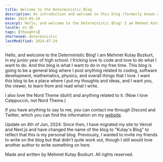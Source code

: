 ```yaml
---
title: Welcome to the Deterministic Blog
description: An introduction and welcome to this blog (formerly known as the Deterministic Blog) by Kutay Bozkurt.
date: 2023-05-19
excerpt: Hello, and welcome to the Deterministic Blog! I am Mehmet Kutay Bozkurt, in my junior year of high school. I fricking love to code and love to do what I want to do. And this blog is what I want to do in my free time. This blog is going to be a general blog where I post anything related to coding, software development, mathematics, physics, and overall things that I love. I want this blog to be a place where I put my thoughts and ideas, and I want you, the viewer, to learn from and read what I write.
locale: en_UK
tags: [thoughts]
shortened: deterministic
lastModified: 2024-07-24
---
```

Hello, and welcome to the Deterministic Blog! I am Mehmet Kutay Bozkurt, in my junior year of high school. 
I fricking love to code and love to do what I want to do. And this blog is what I want to do in my free time. 
This blog is going to be a general blog where I post anything related to coding, software development, 
mathematics, physics, and overall things that I love. I want this blog to be a place where I put my 
thoughts and ideas, and I want you, the viewer, to learn from and read what I write.

I also love the Nord Theme (duh!) and anything related to it. (Now I love Catppuccin, not Nord Theme.)

If you have anything to say to me, you can contact me through Discord and Twitter, which you can find 
the information on my [website](https://www.mkutay.dev).

Update on 4th of Jun, 2024: Since then, I have migrated my site to Vercel and Next.js and have changed the
name of the blog to "Kutay's Blog" to reflect that this is my personal blog. Previously, I wanted to invite my
friends to write on the blog but that didn't quite work out, though I still would love another author to write
something on here.

Made and written by Mehmet Kutay Bozkurt. All rights reserved.